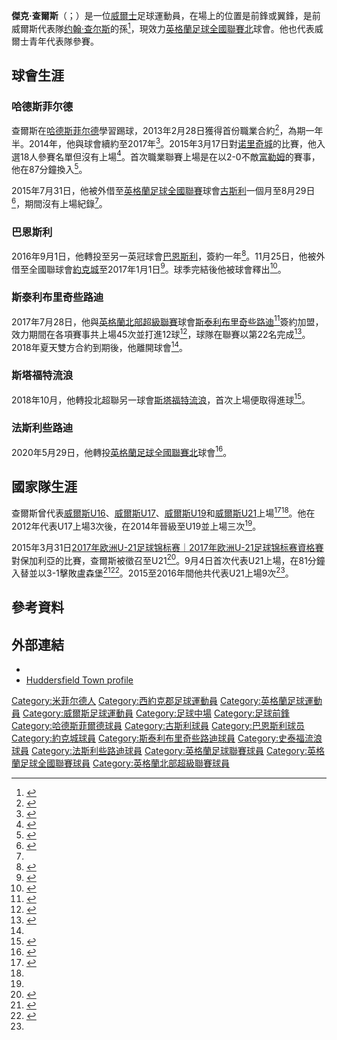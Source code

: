 {{noteTA
|G1=Football
|G2=FAcup
}}
{{Infobox football biography
| name = Jake Charles
| image = 
| image_size = 
| caption = 
| fullname = Jake David Charles<ref name=Hugman>{{Hugman|26932|accessdate=17 August 2018}}</ref>
| birth_date = {{birth date and age|1996|2|16|df=y}}<ref name=Hugman/>
| birth_place = [[英格蘭|英格蘭]]{{tsl|en|Mirfield|米菲尔德}}
| height = {{convert|1.83|m|order=flip}}<ref name=11v11>{{cite web |url=https://www.11v11.com/players/jake-charles-248929/ |title=Jake Charles |website=11v11.com |publisher=AFS Enterprises |access-date=31 January 2018 |archive-date=2018-08-17 |archive-url=https://web.archive.org/web/20180817225424/https://www.11v11.com/players/jake-charles-248929/ |dead-url=no }}</ref>
| position = [[前鋒_(足球)|前鋒]]／[[中場_(足球)|翼鋒]]
| currentclub = {{tsl|en|Farsley Celtic F.C.|法斯利些路迪}}
| clubnumber = 
| youthyears1 = {{0|0000}}–2007
| youthclubs1 = Garforth Villa
| youthyears2 = 2007–2015
| youthclubs2 = [[哈德斯菲尔德足球俱乐部|哈德斯菲尔德]]
| years1 = 2015–2016
| clubs1 = [[哈德斯菲尔德足球俱乐部|哈德斯菲尔德]]
| caps1 = 1
| goals1 = 0
| years2 = 2015
| clubs2 = → [[古斯利足球俱乐部|古斯利]]
| caps2 = 0
| goals2 = 0
| years3 = 2016–2017
| clubs3 = [[巴恩斯利足球俱乐部|巴恩斯利]]
| caps3 = 0
| goals3 = 0
| years4 = 2016–2017
| clubs4 = → [[約克城足球會|約克城]]
| caps4 = 2
| goals4 = 0
| years5 = 2017–2018
| clubs5 = [[斯泰利布里奇些路迪足球會|斯泰利布里奇些路迪]]
| caps5 = 38
| goals5 = 3
| years6 = 2018–2020
| clubs6 = [[斯塔福特流浪足球會|斯塔福特流浪]]
| caps6 = 55
| goals6 = 18
| years7 = 2020–2021
| clubs7 = {{tsl|en|Farsley Celtic F.C.|法斯利些路迪}}
| caps7 = 15
| goals7 = 1
| years8 = 2021–
| clubs8 = [[斯塔福特流浪足球會|斯塔福特流浪]]
| caps8 = 0
| goals8 = 0
| nationalyears1 = 2012
| nationalteam1 = [[威爾斯17歲以下足球代表隊|威爾斯U17]]
| nationalcaps1 = 3
| nationalgoals1 = 0
| nationalyears2 = 2014
| nationalteam2 = [[威爾斯19歲以下足球代表隊|威爾斯U19]]
| nationalcaps2 = 3
| nationalgoals2 = 0
| nationalyears3 = 2015–2016
| nationalteam3 = [[威爾斯21歲以下足球代表隊|威爾斯U21]]
| nationalcaps3 = 9
| nationalgoals3 = 2
| club-update = 09:26, 29 June 2019 (UTC)
| nationalteam-update = 
}}

'''傑克·查爾斯'''（{{lang-en|Jake Charles}}；{{bd|1996年|2月16日}}）是一位[[威爾士|威爾士]]足球運動員，在場上的位置是前鋒或翼鋒，是前威爾斯代表隊[[约翰·查尔斯|约翰·查尔斯]]的孫<ref name=JCautogenerated1>{{cite news |url=http://www.examiner.co.uk/news/west-yorkshire-news/welsh-u-17s-call-up-huddersfield-town-4975059 |title=Welsh U-17's call-up for Huddersfield Town starlet and John Charles' grandson Jake Charles |newspaper=Huddersfield Daily Examiner |date=5 May 2011 |archive-url=https://web.archive.org/web/20170810212005/http://www.examiner.co.uk/news/west-yorkshire-news/welsh-u-17s-call-up-huddersfield-town-4975059 |archive-date=10 August 2017 }}</ref>，現效力[[英格蘭足球全國聯賽北|英格蘭足球全國聯賽北]]球會{{tsl|en|Farsley Celtic F.C.|法斯利些路迪}}。他也代表威爾士青年代表隊參賽。

==球會生涯==
===哈德斯菲尔德===
查爾斯在[[哈德斯菲尔德足球俱乐部|哈德斯菲尔德]]學習踢球，2013年2月28日獲得首份職業合約<ref>{{cite web |url=https://www.htafc.com/news/2013/february/jake-charles-signs-as-professional/ |title=Jake Charles signs as professional |first=Dave |last=Sykes |publisher=Huddersfield Town A.F.C. |date=28 February 2013 |access-date=31 January 2018 |archive-date=2020-10-28 |archive-url=https://web.archive.org/web/20201028105300/https://www.htafc.com/news/2013/february/jake-charles-signs-as-professional/ |dead-url=no }}</ref>，為期一年半。2014年，他與球會續約至2017年<ref>{{cite web |url=https://www.htafc.com/news/2013/october/charles-extends-town-deal/ |title=Charles extended Town deal |first=Dan |last=Nelson |publisher=Huddersfield Town A.F.C. |date=2 October 2013 |access-date=31 January 2017 |archive-date=2021-03-01 |archive-url=https://web.archive.org/web/20210301070246/https://www.htafc.com/news/2013/october/charles-extends-town-deal/ |dead-url=no }}</ref>。2015年3月17日對[[诺里奇城足球俱乐部|诺里奇城]]的比賽，他入選18人參賽名單但沒有上場<ref>{{cite news |url=https://www.bbc.co.uk/sport/football/31809803 |title=Huddersfield Town 2–2 Norwich City |publisher=BBC Sport |date=17 March 2015 |access-date=4 September 2016 |archive-date=2020-11-08 |archive-url=https://web.archive.org/web/20201108134204/https://www.bbc.co.uk/sport/football/31809803 |dead-url=no }}</ref>。首次職業聯賽上場是在以2-0不敵[[富勒姆足球俱乐部|富勒姆]]的賽事，他在87分鐘換入<ref>{{cite news |url=https://www.bbc.co.uk/sport/football/31882508 |title=Huddersfield Town 0–2 Fulham |publisher=BBC Sport |date=21 March 2015 |access-date=26 November 2016 |archive-date=2021-01-26 |archive-url=https://web.archive.org/web/20210126220203/https://www.bbc.co.uk/sport/football/31882508 |dead-url=no }}</ref>。

2015年7月31日，他被外借至[[英格蘭足球全國聯賽_(第一級)|英格蘭足球全國聯賽]]球會[[古斯利足球俱乐部|古斯利]]一個月至8月29日<ref>{{cite web |url=https://www.htafc.com/news/2015/july/jake-charles-loaned-to-guiseley/ |title=Jake Charles loaned to Guiseley |first=David |last=Threlfall-Sykes |publisher=Huddersfield Town A.F.C. |date=31 July 2015 |access-date=31 January 2018 |archive-date=2020-09-23 |archive-url=https://web.archive.org/web/20200923171924/https://www.htafc.com/news/2015/july/jake-charles-loaned-to-guiseley/ |dead-url=no }}</ref>，期間沒有上場紀錄<ref name=Soccerway/>。

===巴恩斯利===
2016年9月1日，他轉投至另一英冠球會[[巴恩斯利足球俱乐部|巴恩斯利]]，簽約一年<ref name=Barnsley>{{cite web |url=https://www.barnsleyfc.co.uk/news/2016/september/jake-charles-joins-development-squad.-/ |title=Jake Charles joins development squad |publisher=Barnsley F.C. |date=1 September 2016 |access-date=31 January 2018 |archive-date=2021-03-03 |archive-url=https://web.archive.org/web/20210303074442/https://www.barnsleyfc.co.uk/news/2016/september/jake-charles-joins-development-squad.-/ |dead-url=no }}</ref>。11月25日，他被外借至全國聯球會[[約克城足球會|約克城]]至2017年1月1日<ref>{{cite web |url=http://www.yorkcityfootballclub.co.uk/news/article/2016-17/york-city-jake-charles-barnsley-huddersfield-town-3436172.aspx |title=City secure Charles loan |first=Niall |last=Cope |publisher=York City F.C. |date=25 November 2016 |archive-url=https://web.archive.org/web/20161126005020/http://www.yorkcityfootballclub.co.uk/news/article/2016-17/york-city-jake-charles-barnsley-huddersfield-town-3436172.aspx |archive-date=26 November 2016}}</ref>。球季完結後他被球會釋出<ref>{{cite news |url=https://www.thestar.co.uk/sport/football/barnsley-fc/barnsley-watkins-and-scowen-set-to-leave-reds-1-8536948 |title=Barnsley: Watkins and Scowen set to leave Reds |newspaper=The Star |location=Sheffield |date=11 May 2017 |access-date=31 January 2018 |archive-date=2018-08-17 |archive-url=https://web.archive.org/web/20180817225455/https://www.thestar.co.uk/sport/football/barnsley-fc/barnsley-watkins-and-scowen-set-to-leave-reds-1-8536948 |dead-url=no }}</ref>。

===斯泰利布里奇些路迪===
2017年7月28日，他與[[英格蘭北部超級聯賽|英格蘭北部超級聯賽]]球會[[斯泰利布里奇些路迪足球會|斯泰利布里奇些路迪]]<ref>{{cite web |url=http://nonleague.pitchero.com/transfers/northern-premier-league-premier-transfers/gentle-giants-grandson-joins-stalybridge/ |title=Gentle Giant's grandson joins Stalybridge |website=Pitchero Non-League |date=28 July 2017 |access-date=17 August 2018 |archive-date=2018-08-17 |archive-url=https://web.archive.org/web/20180817164000/http://nonleague.pitchero.com/transfers/northern-premier-league-premier-transfers/gentle-giants-grandson-joins-stalybridge/ |dead-url=no }}</ref>簽約加盟，效力期間在各項賽事共上場45次並打進12球<ref name=Stalybridge>{{cite web |url=http://www.stalybridgeceltic.co.uk/play.php?code=CHARJ |title=Player profile – Jake Charles (26th Jul 2017 – 1st May 2018) |publisher=Stalybridge Celtic F.C. |access-date=17 August 2018 |archive-date=2021-01-21 |archive-url=https://web.archive.org/web/20210121211718/http://www.stalybridgeceltic.co.uk/play.php?code=CHARJ |dead-url=no }}</ref>，球隊在聯賽以第22名完成<ref>{{cite web |url=http://www.soccerbase.com/tournaments/tournament.sd?tourn_id=1584 |title=EvoStik Northern Premier: 2017/18: Latest table |website=Soccerbase |publisher=Centurycomm |access-date=17 August 2018 |archive-date=2020-08-06 |archive-url=https://web.archive.org/web/20200806092038/https://www.soccerbase.com/tournaments/tournament.sd?tourn_id=1584 |dead-url=no }}</ref>。2018年夏天雙方合約到期後，他離開球會<ref name=Stalybridge/>。

===斯塔福特流浪===
2018年10月，他轉投北超聯另一球會[[斯塔福特流浪足球會|斯塔福特流浪]]，首次上場便取得進球<ref>{{cite web|url=https://www.expressandstar.com/sport/football/non-league/stafford-rangers/2018/10/10/debut-goal-not-enough-for-stafford-rangers/|title=Debut goal not enough for Stafford Rangers|website=expressandstar.com|date=10 October 2018|access-date=8 November 2018|archive-date=2018-11-08|archive-url=https://web.archive.org/web/20181108224448/https://www.expressandstar.com/sport/football/non-league/stafford-rangers/2018/10/10/debut-goal-not-enough-for-stafford-rangers/|dead-url=no}}</ref>。

===法斯利些路迪===
2020年5月29日，他轉投[[英格蘭足球全國聯賽北|英格蘭足球全國聯賽北]]球會{{tsl|en|Farsley Celtic F.C.|法斯利些路迪}}<ref>{{cite web|url=https://www.farsleyceltic.com/news/jake-charles-joins-the-celt-army-2539030.html|title=Jake Charles joins the Celt Army|publisher=Farsley Celtic|date=29 May 2020|access-date=29 May 2020}}</ref>。

==國家隊生涯==
查爾斯曾代表[[威爾斯16歲以下足球代表隊|威爾斯U16]]、[[威爾斯17歲以下足球代表隊|威爾斯U17]]、[[威爾斯19歲以下足球代表隊|威爾斯U19]]和[[威爾斯21歲以下足球代表隊|威爾斯U21]]上場<ref>{{cite news |url=https://www.examiner.co.uk/sport/football/news/juventus-leeds-united-wales-legends-4974925 |title=Juventus, Leeds United and Wales legend's grandson in Huddersfield Town youth team called up for international cap |newspaper=Huddersfield Daily Examiner |date=3 May 2011 |access-date=31 January 2018 |archive-date=2018-08-17 |archive-url=https://web.archive.org/web/20180817193417/https://www.examiner.co.uk/sport/football/news/juventus-leeds-united-wales-legends-4974925 |dead-url=no }}</ref><ref name=Soccerway/>。他在2012年代表U17上場3次後，在2014年晉級至U19並上場三次<ref name=Soccerway/>。

2015年3月31日[[2017年欧洲U-21足球锦标赛｜2017年欧洲U-21足球锦标赛資格賽|2017年欧洲U-21足球锦标赛｜2017年欧洲U-21足球锦标赛資格賽]]對保加利亞的比賽，查爾斯被徵召至U21<ref>{{cite web |url=http://www.faw.org.uk/news/WILLIAMS-NAMES-SQUAD-AHEAD-OF-U21-CHAMPIONSHIPS-OPENER/99436/ |title=Williams names squad ahead of U21 Championships opener |publisher=Football Association of Wales |date=18 March 2015 |archive-url=https://web.archive.org/web/20151117085014/http://www.faw.org.uk/news/WILLIAMS-NAMES-SQUAD-AHEAD-OF-U21-CHAMPIONSHIPS-OPENER/99436/ |archive-date=17 November 2015}}</ref>。9月4日首次代表U21上場，在81分鐘入替並以3-1擊敗盧森堡<ref name=Soccerway>{{cite web |url=https://uk.soccerway.com/players/jake-charles/274829/ |title=J. Charles: Summary |website=Soccerway |publisher=Perform Group |access-date=17 August 2018 |archive-date=2018-08-17 |archive-url=https://web.archive.org/web/20180817162415/https://uk.soccerway.com/players/jake-charles/274829/ |dead-url=no }}</ref><ref>{{cite web |url=https://uk.soccerway.com/matches/2015/09/04/europe/uefa-u21-championship/luxembourg-under-21/wales-under-21/2021397/ |title=Luxembourgh U21 vs. Wales U21 1–3: Summary |website=Soccerway |publisher=Perform Group |access-date=17 August 2018 |archive-date=2018-08-17 |archive-url=https://web.archive.org/web/20180817163145/https://uk.soccerway.com/matches/2015/09/04/europe/uefa-u21-championship/luxembourg-under-21/wales-under-21/2021397/ |dead-url=no }}</ref>。2015至2016年間他共代表U21上場9次<ref name=Soccerway/>。

==參考資料==
{{Reflist}}

==外部連結==
*{{soccerway|jake-charles/274829}}
*[https://web.archive.org/web/20150924043924/http://www.htafc.com/team/player-profile/jake-charles/34 Huddersfield Town profile]

{{DEFAULTSORT:Charles, Jake}}
[[Category:米菲尔德人|Category:米菲尔德人]]
[[Category:西約克郡足球運動員|Category:西約克郡足球運動員]]
[[Category:英格蘭足球運動員|Category:英格蘭足球運動員]]
[[Category:威爾斯足球運動員|Category:威爾斯足球運動員]]
[[Category:足球中場|Category:足球中場]]
[[Category:足球前鋒|Category:足球前鋒]]
[[Category:哈德斯菲爾德球員|Category:哈德斯菲爾德球員]]
[[Category:古斯利球員|Category:古斯利球員]]
[[Category:巴恩斯利球员|Category:巴恩斯利球员]]
[[Category:約克城球員|Category:約克城球員]]
[[Category:斯泰利布里奇些路迪球員|Category:斯泰利布里奇些路迪球員]]
[[Category:史泰福流浪球員|Category:史泰福流浪球員]]
[[Category:法斯利些路迪球員|Category:法斯利些路迪球員]]
[[Category:英格蘭足球聯賽球員|Category:英格蘭足球聯賽球員]]
[[Category:英格蘭足球全國聯賽球員|Category:英格蘭足球全國聯賽球員]]
[[Category:英格蘭北部超級聯賽球員|Category:英格蘭北部超級聯賽球員]]